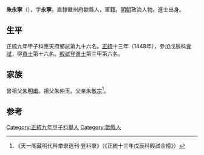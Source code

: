 '''朱永寧'''（{{bd|1410年||？}}），字'''永寧'''，直隸徽州府歙縣人，軍籍。[[明朝|明朝]]政治人物。進士出身。

==生平==
正統九年甲子科應天府鄉試第九十六名。[[正统_(年号)|正統]]十三年（1448年），參加戊辰科[[會試|會試]]，得[[貢士|貢士]]第十六名。[[殿試|殿試]]登[[進士|進士]]第三甲第六名。

==家族==
曾祖父[[朱明甫|朱明甫]]。祖父[[朱仲玉|朱仲玉]]。父亲[[朱敬宗|朱敬宗]]<ref>《天一阁藏明代科举录选刊·登科录》（《正統十三年戊辰科殿試金榜》）</ref>。

==参考==
{{reflist}}
{{明朝人物小作品}}
{{正統十三年戊辰科殿試金榜}}

[[Category:正統九年甲子科舉人|Category:正統九年甲子科舉人]]
[[Category:歙縣人|Category:歙縣人]]